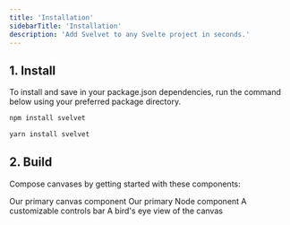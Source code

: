 ```yaml
---
title: 'Installation'
sidebarTitle: 'Installation'
description: 'Add Svelvet to any Svelte project in seconds.'
---
```


## 1. Install

To install and save in your package.json dependencies, run the command below using your preferred package directory.

<CodeGroup>

```sh npm
npm install svelvet
```

```sh yarn
yarn install svelvet
```

</CodeGroup>

## 2. Build

Compose canvases by getting started with these components:

<CardGroup>
  <Card
    title="Svelvet"
    iconType="duotone"
    icon="diagram-project"
    href="/components/svelvet"
  >
    Our primary canvas component
  </Card>
  <Card
    title="Node"
    iconType="duotone"
    icon="diagram-subtask"
    href="/components/node"
  >
    Our primary Node component
  </Card>
  <Card
    title="Controls"
    iconType="duotone"
    icon="magnifying-glass-plus"
    href="/components/controls"
  >
    A customizable controls bar
  </Card>
  <Card
    title="Minimap"
    icon="map"
    iconType="duotone"
    href="/components/minimap"
  >
    A bird's eye view of the canvas
  </Card>
</CardGroup>
